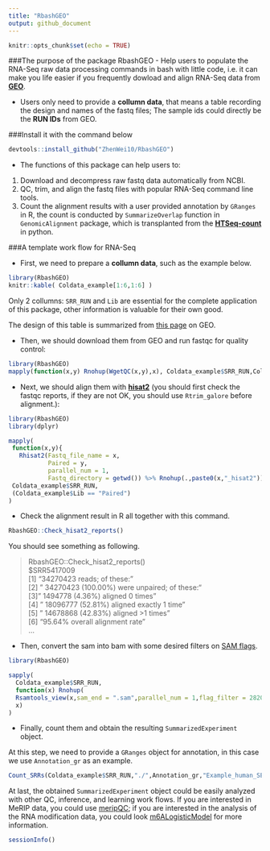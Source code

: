 ```yaml
---
title: "RbashGEO"
output: github_document
---
```


```r
knitr::opts_chunk$set(echo = TRUE)
```

###The purpose of the package RbashGEO
- Help users to populate the RNA-Seq raw data processing commands in bash with little code, i.e. it can make you life easier if you frequently dowload and align RNA-Seq data from [**GEO**](https://www.ncbi.nlm.nih.gov/geo/).

- Users only need to provide a **collumn data**, that means a table recording the design and names of the fastq files; The sample ids could directly be the **RUN IDs** from GEO.

###Install it with the command below

```r
devtools::install_github("ZhenWei10/RbashGEO")
```

- The functions of this package can help users to:
1. Download and decompress raw fastq data automatically from NCBI.
2. QC, trim, and align the fastq files with popular RNA-Seq command line tools.
3. Count the alignment results with a user provided annotation by `GRanges` in R, the count is conducted by `SummarizeOverlap` function in `GenomicAlignment` package, which is transplanted from the [**HTSeq-count**](http://htseq.readthedocs.io/en/release_0.9.1/) in python.

###A template work flow for RNA-Seq

-  First, we need to prepare a **collumn data**, such as the example below.
```r
library(RbashGEO)
knitr::kable( Coldata_example[1:6,1:6] )
```

Only 2 collumns: `SRR_RUN` and `Lib` are essential for the complete application of this package, other information is valuable for their own good. 

The design of this table is summarized from [this page](https://www.ncbi.nlm.nih.gov/Traces/study/?acc=SRP103072) on GEO.


- Then, we should download them from GEO and run fastqc for quality control:


```r
library(RbashGEO)
mapply(function(x,y) Rnohup(WgetQC(x,y),x), Coldata_example$SRR_RUN,Coldata_example$Lib == "Paired")
```


-  Next, we should align them with [**hisat2**](https://ccb.jhu.edu/software/hisat2/index.shtml) (you should first check the fastqc reports, if they are not OK, you should use `Rtrim_galore` before alignment.):

```r
library(RbashGEO)
library(dplyr)

mapply(
 function(x,y){
   Rhisat2(Fastq_file_name = x,
           Paired = y,
           parallel_num = 1,
           Fastq_directory = getwd()) %>% Rnohup(.,paste0(x,"_hisat2"))}, 
 Coldata_example$SRR_RUN,
 (Coldata_example$Lib == "Paired")
)
```


-  Check the alignment result in R all together with this command.

```r
RbashGEO::Check_hisat2_reports()
```

You should see something as following.

> RbashGEO::Check_hisat2_reports()\
$SRR5417009\
[1] "34270423 reads; of these:"\                 
[2] "  34270423 (100.00%) were unpaired; of these:"\
[3] "    1494778 (4.36%) aligned 0 times"\          
[4] "    18096777 (52.81%) aligned exactly 1 time"\
[5] "    14678868 (42.83%) aligned >1 times"\    
[6] "95.64% overall alignment rate"\              
...

- Then, convert the sam into bam with some desired filters on [SAM flags](https://broadinstitute.github.io/picard/explain-flags.html).

```r
library(RbashGEO)

sapply(
  Coldata_example$SRR_RUN,
  function(x) Rnohup(
  Rsamtools_view(x,sam_end = ".sam",parallel_num = 1,flag_filter = 2820),
  x)
)
```

- Finally, count them and obtain the resulting `SummarizedExperiment` object.

At this step, we need to provide a `GRanges` object for annotation, in this case we use `Annotation_gr` as an example.

```r
Count_SRRs(Coldata_example$SRR_RUN,"./",Annotation_gr,"Example_human_SE")
```

At last, the obtained `SummarizedExperiment` object could be easily analyzed with other QC, inference, and learning work flows. If you are interested in MeRIP data, you could use [meripQC](https://github.com/ZhenWei10/meripQC); if you are interested in the analysis of the RNA modification data, you could look [m6ALogisticModel](https://github.com/ZhenWei10/m6ALogisticModel) for more information.

```r
sessionInfo()
```

